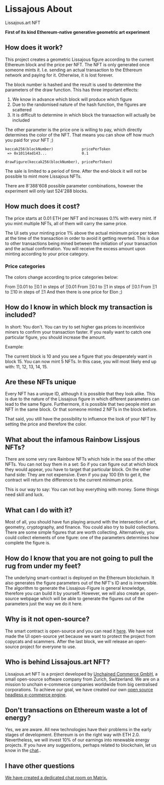 # Lissajous About

Lissajous.art NFT

**First of its kind Ethereum-native generative geometric art experiment**

## How does it work?

This project creates a geometric Lissajous figure according to the current
Ethereum block and the price per NFT. The NFT is only generated once someone
mints it. I.e. sending an actual transaction to the Ethereum network and paying
for it. Otherwise, it is lost forever.

The block number is hashed and the result is used to determine the parameters of
the draw function. This has three important effects:

1. We know in advance which block will produce which figure
2. Due to the randomised nature of the hash function, the figures are scattered
3. It is difficult to determine in which block the transaction will actually be
   included

The other parameter is the price one is willing to pay, which directly
determines the color of the NFT. That means you can show off how much you paid
for your NFT ;)

```
keccak256(blockNumber)             pricePerToken
 => 0x10114ad143...                0.1

drawFigure(keccak256(blockNumber), pricePerToken)
```

The sale is limited to a period of time. After the end-block it will not be
possible to mint more Lissajous NFTs.

There are 8'388'608 possible parameter combinations, however the experiment will
only last 524'288 blocks.

## How much does it cost?

The price starts at 0.01 ETH per NFT and increases 0.1% with every mint. If you
mint multiple NFTs, all of them will carry the same price.

The UI sets your minting price 1% above the actual minimum price per token at
the time of the transaction in order to avoid it getting reverted. This is due
to other transactions being mined between the initiation of your transaction and
the actual confirmation. You will receive the excess amount upon minting
according to your price category.

### Price categories

The colors change according to price categories below:

From Ξ0.01 to Ξ0.1 in steps of Ξ0.01 From Ξ0.1 to Ξ1 in steps of Ξ0.1 From Ξ1 to
Ξ10 in steps of Ξ1 And then there is one price for Elon ;)

## How do I know in which block my transaction is included?

In short: You don't. You can try to set higher gas prices to incentivice miners
to confirm your transaction faster. If you really want to catch one particular
figure, you should increase the amount.

Example:

The current block is 10 and you see a figure that you desperately want in
block 15. You can now mint 5 NFTs. In this case, you will most likely end up
with: 11, 12, 13, 14, 15.

## Are these NFTs unique

Every NFT has a unique ID, although it is possible that they look alike. This is
due to the nature of the Lissajous figure in which different parameters can lead
to the same figure. Furthermore, it is possible that two people mint an NFT in
the same block. Or that someone minted 2 NFTs in the block before.

That said, you still have the possibility to influence the look of your NFT by
setting the price and therefore the color.

## What about the infamous Rainbow Lissjous NFTs?

There are some very rare Rainbow NFTs which hide in the sea of the other NFTs.
You can not buy them in a set: So if you can figure out at which block they
would appear, you have to target that particular block. On the other hand side:
They are not expensive. Even if you pay 100 Eth to get it, the contract will
return the difference to the current minimum price.

This is our way to say: You can not buy everything with money. Some things need
skill and luck.

## What can I do with it?

Most of all, you should have fun playing around with the intersection of art,
geometry, cryptography, and finance. You could also try to build collections.
There are some simple figures that are worth collecting. Alternatively, you
could collect elements of one figure: one of the parameters determines how
complete the figure is.

## How do I know that you are not going to pull the rug from under my feet?

The underlying smart-contract is deployed on the Ethereum blockchain. It also
generates the figure parameters out of the NFT's ID and is irreversible. The
algorithm to generate the Lissajous-Figure is general knowledge, therefore you
can build it by yourself. However, we will also create an open-source webpage
which will be able to generate the figures out of the parameters just the way we
do it here.

## Why is it not open-source?

The smart contract is open-source and you can read it
[here](https://etherscan.io/address/0x0Ac9f2dde31eEee4fFb3f2DE5578FaE7C97B5755#code).
We have not made the UI open-source yet because we want to protect the project
from copycats and scammers. After the last block, we will release an open-source
project for everyone to use.

## Who is behind Lissajous.art NFT?

Lissajous.art NFT is a project developed by
[Unchained Commerce GmbH](https://unchained.shop/), a small open-source software
company from Zurich, Switzerland. We are on a mission to unchain e-commerce
companies worldwide from big centralised corporations. To achieve our goal, we
have created our own
[open source headless e-commerce engine](https://github.com/unchainedshop/unchained).

## Don't transactions on Ethereum waste a lot of energy?

Yes, we are aware. All new technologies have their problems in the early stages
of development. Ethereum is on the right way with ETH 2.0. Nevertheless, we will
invest 10% of our earnings into renewable energy projects. If you have any
suggestions, perhaps related to blockchain, let us know in the
[chat](https://matrix.to/#/!SEGqAkImeHDZDviOHK:matrix.org?via=matrix.org)..

## I have other questions

[We have created a dedicated chat room on Matrix.](https://matrix.to/#/!SEGqAkImeHDZDviOHK:matrix.org?via=matrix.org)
